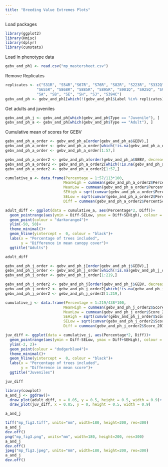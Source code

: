 ```yaml
---
title: "Breeding Value Extremes Plots"
---
```

Load packages
```r
library(ggplot2)
library(Hmisc)
library(dplyr)
library(cumstats)
```

Load in phenotype data
```r
gebv_and_ph1 <- read.csv("mp_mastersheet.csv")
```
Remove Replicates

```r
replicates <- c("S31R", "S54R","S67R", "S76R", "S82R", "S223R", "S332Q", "S410Q", "S415R", "S571Q",
              "S655R", "S868R", "S885R", "S895R", "S901Q", "S925Q", "S928Q", "S939Q", "S954R", "S987Q",
              "SA", "SB", "SE", "SH", "SJ", "S394C")
gebv_and_ph <- gebv_and_ph1[which(!(gebv_and_ph1$Label %in% replicates)),]
```

Get adults and juveniles
```r
gebv_and_ph_j <- gebv_and_ph[which(gebv_and_ph$Type == "Juvenile"), ]
gebv_and_ph_a <- gebv_and_ph[which(gebv_and_ph$Type == "Adult"), ]
```

Cumulative mean of scores for GEBV
```r
gebv_and_ph_a_order <- gebv_and_ph_a[order(gebv_and_ph_a$GEBV),]
gebv_and_ph_a_order <- gebv_and_ph_a_order[which(!is.na(gebv_and_ph_a_order$PercentScore_2019)),]
gebv_and_ph_a_order <- gebv_and_ph_a_order[1:57,]

gebv_and_ph_a_order2 <- gebv_and_ph_a[order(gebv_and_ph_a$GEBV, decreasing = T),]
gebv_and_ph_a_order2 <- gebv_and_ph_a_order2[which(!is.na(gebv_and_ph_a_order2$PercentScore_2019)),]
gebv_and_ph_a_order2 <- gebv_and_ph_a_order2[1:57,]

cumulative_a <- data.frame(Percentage = 1:57/113*100, 
                          MeanHigh = cummean(gebv_and_ph_a_order2$PercentScore_2019),
                          MeanLow = cummean(gebv_and_ph_a_order$PercentScore_2019),
                          SEHigh = sqrt(cumvar(gebv_and_ph_a_order$PercentScore_2019))/sqrt(1:57),
                          SELow = sqrt(cumvar(gebv_and_ph_a_order2$PercentScore_2019))/sqrt(1:57),
                          Diff = cummean(gebv_and_ph_a_order2$PercentScore_2019) - cummean(gebv_and_ph_a_order$PercentScore_2019))

adult_diff <- ggplot(data = cumulative_a, aes(Percentage*2, Diff))+
  geom_pointrange(aes(ymin = Diff-SELow, ymax = Diff+SEHigh), colour = "darkorange2", shape = 20)+
  geom_point(colour = "darkorange4")+
  ylim(-50, 50)+
  theme_minimal()+
  geom_hline(yintercept =  0, colour = "black")+
  labs(x = "Percentage of trees included",
       y = "Difference in mean canopy cover")+
  ggtitle("Adults")

adult_diff
```

```r
gebv_and_ph_j_order <- gebv_and_ph_j[order(gebv_and_ph_j$GEBV),]
gebv_and_ph_j_order <- gebv_and_ph_j_order[which(!is.na(gebv_and_ph_j_order$Score_2019)),]
gebv_and_ph_j_order <- gebv_and_ph_j_order[1:219,]

gebv_and_ph_j_order2 <- gebv_and_ph_j[order(gebv_and_ph_j$GEBV, decreasing = T),]
gebv_and_ph_j_order2 <- gebv_and_ph_j_order2[which(!is.na(gebv_and_ph_j_order2$Score_2019)),]
gebv_and_ph_j_order2 <- gebv_and_ph_j_order2[1:219,]

cumulative_j <- data.frame(Percentage = 1:219/438*100, 
                          MeanHigh = cummean(gebv_and_ph_j_order2$Score_2019),
                          MeanLow = cummean(gebv_and_ph_j_order$Score_2019),
                          SEHigh = sqrt(cumvar(gebv_and_ph_j_order$Score_2019))/sqrt(1:219),
                          SELow = sqrt(cumvar(gebv_and_ph_j_order2$Score_2019))/sqrt(1:219),
                          Diff = cummean(gebv_and_ph_j_order2$Score_2019) - cummean(gebv_and_ph_j_order$Score_2019))

juv_diff <- ggplot(data = cumulative_j, aes(Percentage*2, Diff))+
  geom_pointrange(aes(ymin = Diff-SELow, ymax = Diff+SEHigh), colour = "skyblue1", shape = 20)+
  ylim(-2, 2)+
  geom_point(colour = "dodgerblue4")+
  theme_minimal()+
  geom_hline(yintercept =  0, colour = "black")+
  labs(x = "Percentage of trees included",
       y = "Difference in mean score")+
  ggtitle("Juveniles")

juv_diff
```

```r
library(cowplot)
a_and_j <- ggdraw()+
  draw_plot(adult_diff, x = 0.05, y = 0.5, height = 0.5, width = 0.9)+
  draw_plot(juv_diff, x = 0.05, y = 0, height = 0.5, width = 0.9)

a_and_j
```

```r
tiff("mp_fig3.tiff", units="mm", width=180, height=200, res=300)
a_and_j
dev.off()
png("mp_fig3.png", units="mm", width=180, height=200, res=300)
a_and_j
dev.off()
jpeg("mp_fig3.jpeg", units="mm", width=180, height=200, res=300)
a_and_j
dev.off()
```
